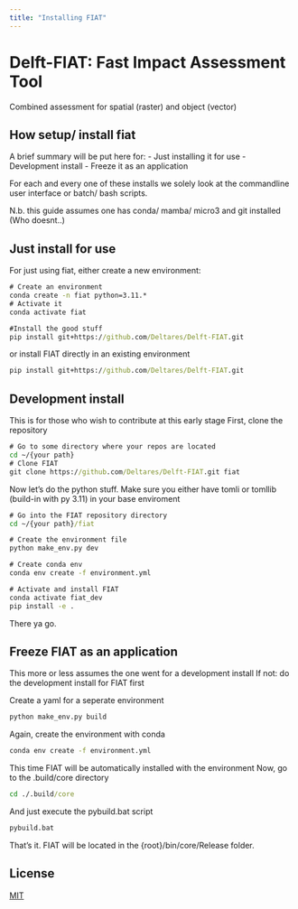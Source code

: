 ```yaml
---
title: "Installing FIAT"
---
```

# Delft-FIAT: Fast Impact Assessment Tool
Combined assessment for spatial (raster) and object (vector)

## How setup/ install fiat
A brief summary will be put here for:
- Just installing it for use
- Development install
- Freeze it as an application

For each and every one of these installs we solely look at the
commandline user interface or batch/ bash scripts.

N.b. this guide assumes one has conda/ mamba/ micro3 and git installed
(Who doesnt..)

## Just install for use
For just using fiat, either create a new environment:
```bat
# Create an environment
conda create -n fiat python=3.11.*
# Activate it
conda activate fiat

#Install the good stuff
pip install git+https://github.com/Deltares/Delft-FIAT.git
```

or install FIAT directly in an existing environment
```bat
pip install git+https://github.com/Deltares/Delft-FIAT.git
```

## Development install
This is for those who wish to contribute at this early stage
First, clone the repository
```bat
# Go to some directory where your repos are located
cd ~/{your path}
# Clone FIAT
git clone https://github.com/Deltares/Delft-FIAT.git fiat
```

Now let's do the python stuff.
Make sure you either have tomli or tomllib (build-in with py 3.11)
in your base enviroment
```bat
# Go into the FIAT repository directory
cd ~/{your path}/fiat

# Create the environment file
python make_env.py dev

# Create conda env
conda env create -f environment.yml

# Activate and install FIAT
conda activate fiat_dev
pip install -e .
```

There ya go.

## Freeze FIAT as an application
This more or less assumes the one went for a development install
If not: do the development install for FIAT first

Create a yaml for a seperate environment
```bat
python make_env.py build
```

Again, create the environment with conda
```bat
conda env create -f environment.yml
```

This time FIAT will be automatically installed with the environment
Now, go to the .build/core directory
```bat
cd ./.build/core
```

And just execute the pybuild.bat script
```bat
pybuild.bat
```

That's it.
FIAT will be located in the {root}/bin/core/Release folder.

## License
[MIT](https://github.com/Deltares/Delft-FIAT/blob/master/LICENSE)
